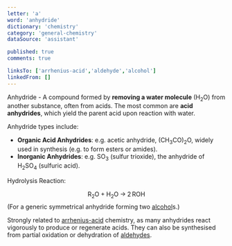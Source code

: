 ```yaml
---
letter: 'a'
word: 'anhydride'
dictionary: 'chemistry'
category: 'general-chemistry'
dataSource: 'assistant'

published: true
comments: true

linksTo: ['arrhenius-acid','aldehyde','alcohol']
linkedFrom: []
---
```


<a id="anhydride">Anhydride</a> - A compound formed by **removing a water molecule** (H<sub>2</sub>O) from another substance, often from acids. The most common are **acid anhydrides**, which yield the parent acid upon reaction with water.

Anhydride types include:

- **Organic Acid Anhydrides**: e.g. acetic anhydride, (CH<sub>3</sub>CO)<sub>2</sub>O, widely used in synthesis (e.g. to form esters or amides).
- **Inorganic Anhydrides**: e.g. SO<sub>3</sub> (sulfur trioxide), the anhydride of H<sub>2</sub>SO<sub>4</sub> (sulfuric acid).

Hydrolysis Reaction:

$$
\text{R}_2\text{O} + \text{H}_2\text{O} \;\longrightarrow\; 2 \,\text{R}\text{OH}
$$
(For a generic symmetrical anhydride forming two [alcohol](#alcohol)s.)

Strongly related to [arrhenius-acid](#arrhenius_acid) chemistry, as many anhydrides react vigorously to produce or regenerate acids. They can also be synthesised from partial oxidation or dehydration of [aldehydes](#aldehyde).